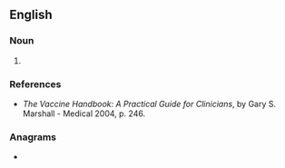 {{also|laiv}}
==English==

===Noun===
{{en-noun|?}}

# {{lb|en|medical}} {{acronym of|en|[[live]] [[attenuated]] [[influenza]] [[vaccine]]}}

===References===
* ''The Vaccine Handbook: A Practical Guide for Clinicians'', by Gary S. Marshall - Medical 2004, p. 246.

===Anagrams===
* {{anagrams|en|a=ailv|Vail|Vali|Vial|Vila|vail|vali|vial|vila}}